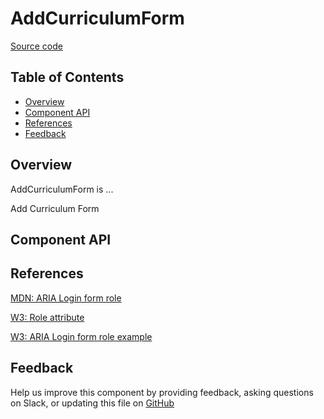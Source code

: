 
# AddCurriculumForm

[Source code](https://github.com/leemonade/bubbles/tree/main/packages/components/leemons/curriculum/new/AddCurriculumForm/AddCurriculumForm/AddCurriculumForm.mdx)

## Table of Contents

<!-- START doctoc generated TOC please keep comment here to allow auto update -->
<!-- DON'T EDIT THIS SECTION, INSTEAD RE-RUN doctoc TO UPDATE -->

- [Overview](#overview)
- [Component API](#component-api)
- [References](#references)
- [Feedback](#feedback)

## Overview

AddCurriculumForm is ...

<ThemeProvider>
  <AddCurriculumForm>Add Curriculum Form</AddCurriculumForm>
</ThemeProvider>

## Component API

<Preview>
  <Story id="leemons-add-curriculum-form--playground" />
</Preview>

<Props of={AddCurriculumForm} />

## References

[MDN: ARIA Login form role](https://developer.mozilla.org/en-US/docs/Web/Accessibility/ARIA/Roles/login-form_role)

[W3: Role attribute](https://www.w3.org/WAI/PF/HTML/wiki/RoleAttribute)

[W3: ARIA Login form role example](https://www.w3.org/TR/2016/WD-wai-aria-practices-1.1-20160317/examples/login-form/login-form.html)

## Feedback

Help us improve this component by providing feedback, asking questions on Slack, or updating this file on
[GitHub](https://github.com/leemonade/bubbles/edit/main/packages/components/leemons/curriculum/new/AddCurriculumForm/AddCurriculumForm.mdx)
